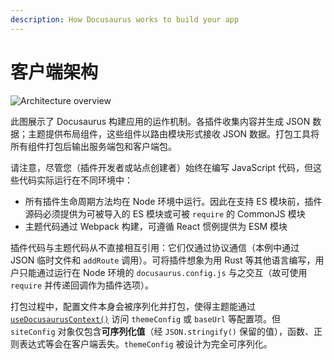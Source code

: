 ```yaml
---
description: How Docusaurus works to build your app
---
```


# 客户端架构


<Zoom>

![Architecture overview](/img/architecture.png)

</Zoom>

此图展示了 Docusaurus 构建应用的运作机制。各插件收集内容并生成 JSON 数据；主题提供布局组件，这些组件以路由模块形式接收 JSON 数据。打包工具将所有组件打包后输出服务端包和客户端包。

请注意，尽管您（插件开发者或站点创建者）始终在编写 JavaScript 代码，但这些代码实际运行在不同环境中：

- 所有插件生命周期方法均在 Node 环境中运行。因此在支持 ES 模块前，插件源码必须提供为可被导入的 ES 模块或可被 `require` 的 CommonJS 模块
- 主题代码通过 Webpack 构建，可遵循 React 惯例提供为 ESM 模块

插件代码与主题代码从不直接相互引用：它们仅通过协议通信（本例中通过 JSON 临时文件和 `addRoute` 调用）。可将插件想象为用 Rust 等其他语言编写，用户只能通过运行在 Node 环境的 `docusaurus.config.js` 与之交互（故可使用 `require` 并传递回调作为插件选项）。

打包过程中，配置文件本身会被序列化并打包，使得主题能通过 [`useDocusaurusContext()`](../docusaurus-core.mdx#useDocusaurusContext) 访问 `themeConfig` 或 `baseUrl` 等配置项。但 `siteConfig` 对象仅包含**可序列化值**（经 `JSON.stringify()` 保留的值），函数、正则表达式等会在客户端丢失。`themeConfig` 被设计为完全可序列化。